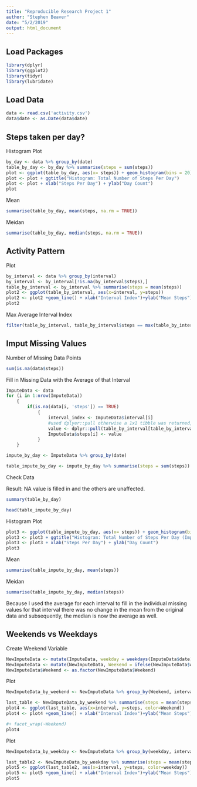 ```yaml
---
title: "Reproducible Research Project 1"
author: "Stephen Beaver"
date: "5/2/2019"
output: html_document
---
```



## Load Packages
```r
library(dplyr)
library(ggplot2)
library(tidyr)
library(lubridate)
```



## Load Data

```r
data <- read.csv('activity.csv')
data$date <- as.Date(data$date)
```


## Steps taken per day?

Histogram Plot

```r
by_day <- data %>% group_by(date)
table_by_day <- by_day %>% summarise(steps = sum(steps))
plot <- ggplot(table_by_day, aes(x= steps)) + geom_histogram(bins = 20)
plot <- plot + ggtitle("Histogram: Total Number of Steps Per Day")
plot <- plot + xlab("Steps Per Day") + ylab("Day Count")
plot
```

Mean

```r
summarise(table_by_day, mean(steps, na.rm = TRUE))

```

Meidan

```r
summarise(table_by_day, median(steps, na.rm = TRUE))
```

## Activity Pattern

Plot

```r
by_interval <- data %>% group_by(interval)
by_interval <- by_interval[!is.na(by_interval$steps),]
table_by_interval <- by_interval %>% summarise(steps = mean(steps))
plot2 <- ggplot(table_by_interval, aes(x=interval, y=steps))
plot2 <- plot2 +geom_line() + xlab("Interval Index")+ylab("Mean Steps") +ggtitle("Mean Steps by Interval")
plot2

```

Max Average Interval Index

```r
filter(table_by_interval, table_by_interval$steps == max(table_by_interval$steps))
```

## Imput Missing Values

Number of Missing Data Points

```r
sum(is.na(data$steps))
```

Fill in Missing Data with the Average of that Interval

```r
ImputeData <- data
for (i in 1:nrow(ImputeData))
    {
        if(is.na(data[i, 'steps']) == TRUE)
            {
                interval_index <- ImputeData$interval[i]
                #used dplyer::pull otherwise a 1x1 tibble was returned, couldn't summaire
                value <- dplyr::pull(table_by_interval[table_by_interval$interval == interval_index, 'steps'])
                ImputeData$steps[i] <- value
            }
    }

impute_by_day <- ImputeData %>% group_by(date)

table_impute_by_day <- impute_by_day %>% summarise(steps = sum(steps))

```

Check Data

Result: NA value is filled in and the others are unaffected.

```r
summary(table_by_day)

head(table_impute_by_day)
```





Histogram Plot

```r

plot3 <- ggplot(table_impute_by_day, aes(x= steps)) + geom_histogram(bins = 20)
plot3 <- plot3 + ggtitle("Histogram: Total Number of Steps Per Day (Imputed)")
plot3 <- plot3 + xlab("Steps Per Day") + ylab("Day Count")
plot3
```

Mean

```r
summarise(table_impute_by_day, mean(steps))

```

Meidan

```r
summarise(table_impute_by_day, median(steps))

```

Because I used the average for each interval to fill in the individual missing values for that interval there was no change in the mean from the original data and subsequently, the median is now the average as well.


## Weekends vs Weekdays

Create Weekend Variable

```r
NewImputeData <- mutate(ImputeData, weekday = weekdays(ImputeData$date))
NewImputeData <- mutate(NewImputeData, Weekend = ifelse(NewImputeData$weekday %in% c("Saturday", "Sunday"), 'Weekend', 'Weekday'))
NewImputeData$Weekend <- as.factor(NewImputeData$Weekend)

```

Plot

```r
NewImputeData_by_weekend <- NewImputeData %>% group_by(Weekend, interval)

last_table <- NewImputeData_by_weekend %>% summarise(steps = mean(steps))
plot4 <- ggplot(last_table, aes(x=interval, y=steps, color=Weekend))
plot4 <- plot4 +geom_line() + xlab("Interval Index")+ylab("Mean Steps") +ggtitle("Mean Steps by Interval and Weekend") 

#+ facet_wrap(~Weekend)
plot4
```

Plot
```r
NewImputeData_by_weekday <- NewImputeData %>% group_by(weekday, interval)

last_table2 <- NewImputeData_by_weekday %>% summarise(steps = mean(steps))
plot5 <- ggplot(last_table2, aes(x=interval, y=steps, color=weekday))
plot5 <- plot5 +geom_line() + xlab("Interval Index")+ylab("Mean Steps") +ggtitle("Mean Steps by Interval and Weekday")+facet_wrap(~weekday)
plot5

```


